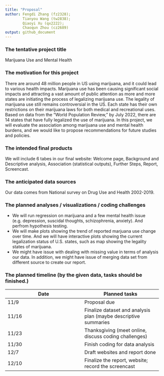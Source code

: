 ```yaml
---
title: "Proposal"
author: Fengdi Zhang (fz2328); 
        Tianyou Wang (tw2838);
        Qiaoyi Xu (qx2222);  
        Chaoqun Zhou (cz2689)  
output: github_document
---
```


### The tentative project title
Marijuana Use and Mental Health
<br>

### The motivation for this project
There are around 48 million people in US using marijuana, and it could lead to various health impacts. Marijuana use has been causing significant social impacts and attracting a vast amount of public attention as more and more states are initiating the process of legalizing marijuana use. The legality of marijuana use still remains controversial in the US. Each state has their own restrictions on their marijuana laws for both medical and recreational uses. Based on data from the “World Population Review,” by July 2022, there are 14 states that have fully legalized the use of marijuana. In this project, we will evaluate the association among marijuana use and mental health burdens, and we would like to propose recommendations for future studies and policies.
<br>

### The intended final products
We will include 6 tabes in our final website: Welcome page, Background and Descriptive analysis, Association (statistical outputs), Further Steps, Report, Screencast. 
<br>

### The anticipated data sources
Our data comes from National survey on Drug Use and Health 2002-2019. 
<br>

### The planned analyses / visualizations / coding challenges

* We will run regression on marijuana and a few mental health issue (e.g. depression, suscidal thoughts, schizophrenia, anxiety). And perfrom hypothesis testing.  
* We will make plots showing the trend of reported marjuana use change over time. And we will have interactive plots showing the current legalization status of U.S. states, such as map showing the legality states of marijuana.  
* We might have issue with dealing with missing value in terms of analysis our data. In addition, we might have issue of merging data set from different source to create our report.
 
 
### The planned timeline (by the given data, tasks should be finished.)

Date          | Planned tasks
------------- | -------------
11/9          | Proposal due 
11/16         | Finalize dataset and analysis plan (maybe descriptive summaries
11/23         | Thanksgiving (meet online, discuss coding challenges)
11/30         | Finish coding for data analysis
12/7          | Draft websites and report done
12/10         | Finalize the report, website; record the screencast





